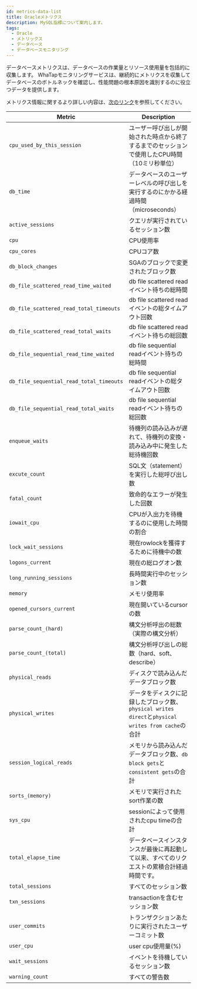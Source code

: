 ```yaml
---
id: metrics-data-list
title: Oracleメトリクス
description: MySQL指標について案内します。
tags:
  - Oracle
  - メトリックス
  - データベース
  - データベースモニタリング
---
```


データベースメトリクスは、データベースの作業量とリソース使用量を包括的に収集します。 WhaTapモニタリングサービスは、継続的にメトリクスを収集してデータベースのボトルネックを確認し、性能問題の根本原因を識別するのに役立つデータを提供します。

メトリクス情報に関するより詳しい内容は、[次のリンク](https://docs.oracle.com/)を参照してください。

<div class='metric'>

| Metric                                   | Description                                                                 |
| ---------------------------------------- | --------------------------------------------------------------------------- |
| `cpu_used_by_this_session`               | ユーザー呼び出しが開始された時点から終了するまでのセッションで使用したCPU時間（10ミリ秒単位）                           |
| `db_time`                                | データベースのユーザーレベルの呼び出しを実行するのにかかる経過時間（microseconds）                             |
| `active_sessions`                        | クエリが実行されているセッション数                                                           |
| `cpu`                                    | CPU使用率                                                                      |
| `cpu_cores`                              | CPUコア数                                                                      |
| `db_block_changes`                       | SGAのブロックで変更されたブロック数                                                         |
| `db_file_scattered_read_time_waited`     | db file scattered readイベント待ちの総時間                                            |
| `db_file_scattered_read_total_timeouts`  | db file scattered readイベントの総タイムアウト回数                                        |
| `db_file_scattered_read_total_waits`     | db file scattered readイベント待ちの総回数                                            |
| `db_file_sequential_read_time_waited`    | db file sequential readイベント待ちの総時間                                           |
| `db_file_sequential_read_total_timeouts` | db file sequential readイベントの総タイムアウト回数                                       |
| `db_file_sequential_read_total_waits`    | db file sequential readイベント待ちの総回数                                           |
| `enqueue_waits`                          | 待機列の読み込みが遅れて、待機列の変換・読み込み中に発生した総待機回数                                         |
| `excute_count`                           | SQL文（statement）を実行した総呼び出し数                                                  |
| `fatal_count`                            | 致命的なエラーが発生した回数                                                              |
| `iowait_cpu`                             | CPUが入出力を待機するのに使用した時間の割合                                                     |
| `lock_wait_sessions`                     | 現在rowlockを獲得するために待機中の数                                                      |
| `logons_current`                         | 現在の総ログオン数                                                                   |
| `long_running_sessions`                  | 長時間実行中のセッション数                                                               |
| `memory`                                 | メモリ使用率                                                                      |
| `opened_cursors_current`                 | 現在開いているcursorの数                                                             |
| `parse_count_(hard)`                     | 構文分析呼出の総数（実際の構文分析）                                                          |
| `parse_count_(total)`                    | 構文分析呼び出しの総数（hard、soft、describe）                                             |
| `physical_reads`                         | ディスクで読み込んだデータブロック数                                                          |
| `physical_writes`                        | データをディスクに記録したブロック数、`physical writes direct`と`physical writes from cache`の合計 |
| `session_logical_reads`                  | メモリから読み込んだデータブロック数、`db block gets`と`consistent gets`の合計                     |
| `sorts_(memory)`                         | メモリで実行されたsort作業の数                                                           |
| `sys_cpu`                                | sessionによって使用されたcpu timeの合計                                                 |
| `total_elapse_time`                      | データベースインスタンスが最後に再起動して以来、すべてのリクエストの累積合計経過時間です。                               |
| `total_sessions`                         | すべてのセッション数                                                                  |
| `txn_sessions`                           | transactionを含むセッション数                                                        |
| `user_commits`                           | トランザクションあたりに実行されたユーザーコミット数                                                  |
| `user_cpu`                               | user cpu使用量(%)                                                              |
| `wait_sessions`                          | イベントを待機しているセッション数                                                           |
| `warning_count`                          | すべての警告数                                                                     |

</div>
